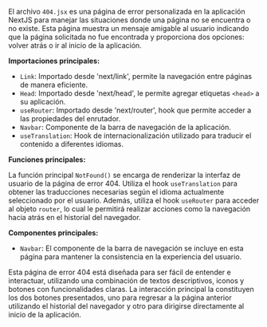 
El archivo `404.jsx` es una página de error personalizada en la aplicación NextJS para manejar las situaciones donde una página no se encuentra o no existe. Esta página muestra un mensaje amigable al usuario indicando que la página solicitada no fue encontrada y proporciona dos opciones: volver atrás o ir al inicio de la aplicación.

**Importaciones principales:**

- `Link`: Importado desde 'next/link', permite la navegación entre páginas de manera eficiente.
- `Head`: Importado desde 'next/head', le permite agregar etiquetas `<head>` a su aplicación.
- `useRouter`: Importado desde 'next/router', hook que permite acceder a las propiedades del enrutador.
- `Navbar`: Componente de la barra de navegación de la aplicación.
- `useTranslation`: Hook de internacionalización utilizado para traducir el contenido a diferentes idiomas.

**Funciones principales:**

La función principal `NotFound()` se encarga de renderizar la interfaz de usuario de la página de error 404. Utiliza el hook `useTranslation` para obtener las traducciones necesarias según el idioma actualmente seleccionado por el usuario. Además, utiliza el hook `useRouter` para acceder al objeto `router`, lo cual le permitirá realizar acciones como la navegación hacia atrás en el historial del navegador.

**Componentes principales:**

- `Navbar`: El componente de la barra de navegación se incluye en esta página para mantener la consistencia en la experiencia del usuario.

Esta página de error 404 está diseñada para ser fácil de entender e interactuar, utilizando una combinación de textos descriptivos, iconos y botones con funcionalidades claras. La interacción principal la constituyen los dos botones presentados, uno para regresar a la página anterior utilizando el historial del navegador y otro para dirigirse directamente al inicio de la aplicación.